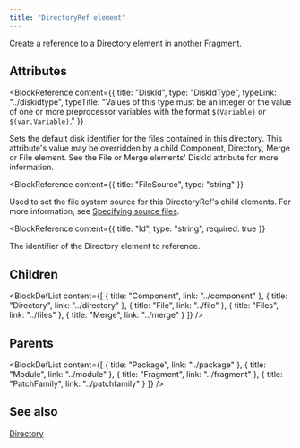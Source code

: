 ```yaml
---
title: "DirectoryRef element"
---
```



Create a reference to a Directory element in another Fragment.


## Attributes

<BlockWrapper>

  <BlockReference
    content={{
      title: "DiskId",
      type: "DiskIdType",
      typeLink: "../diskidtype",
      typeTitle: "Values of this type must be an integer or the value of one or more preprocessor variables with the format `$(Variable)` or `$(var.Variable)`."
    }}
  >
  Sets the default disk identifier for the files contained in this directory.
   This attribute's value may be overridden by a child Component, Directory,
   Merge or File element. See the File or Merge elements' DiskId attribute for
   more information.
  </BlockReference>

  <BlockReference
    content={{
      title: "FileSource",
      type: "string"
    }}
  >
  Used to set the file system source for this DirectoryRef's child elements.
   For more information, see [Specifying source files](../../tools/payloads/).
  </BlockReference>

  <BlockReference
    content={{
      title: "Id",
      type: "string",
      required: true
    }}
  >
  The identifier of the Directory element to reference.
  </BlockReference>

</BlockWrapper>

## Children

<BlockDefList content={[
    {
      title: "Component",
      link: "../component"
    },
    {
      title: "Directory",
      link: "../directory"
    },
    {
      title: "File",
      link: "../file"
    },
    {
      title: "Files",
      link: "../files"
    },
    {
      title: "Merge",
      link: "../merge"
    }
  ]}
/>

## Parents

<BlockDefList content={[
    {
      title: "Package",
      link: "../package"
    },
    {
      title: "Module",
      link: "../module"
    },
    {
      title: "Fragment",
      link: "../fragment"
    },
    {
      title: "PatchFamily",
      link: "../patchfamily"
    }
  ]}
/>

## See also
[Directory](../directory)